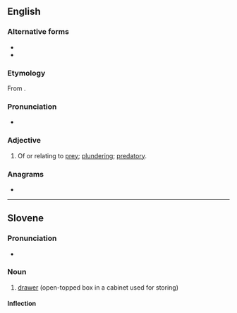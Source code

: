==English==

===Alternative forms===
* {{alter|en|praedal}}
* {{alter|en|prædal||obsolete}}

===Etymology===
From {{etyl|la|en}} {{lena}} {{m|la|praeda||prey}}.

===Pronunciation===
* {{IPA|en|/ˈpɹiːdəl/}}

===Adjective===
{{en-adj}}

# Of or relating to [[prey]]; [[plunder]]ing; [[predatory]].
#: {{rfquotek|en|Boyse}}

{{Webster 1913}}

===Anagrams===
* {{anagrams|en|a=adelpr|LARPed|Pedlar|larped|parled|pedlar}}

----

==Slovene==

===Pronunciation===
* {{sl-IPA|predȃl}}

===Noun===
{{sl-noun|predȃl|m-in}}

# [[drawer]] (open-topped box in a cabinet used for storing)

====Inflection====
{{sl-decl-noun-m|predál}}